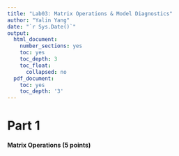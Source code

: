 ---
title: "Lab03: Matrix Operations & Model Diagnostics"
author: "Yalin Yang"
date: "`r Sys.Date()`"
output:
  html_document:
    number_sections: yes
    toc: yes
    toc_depth: 3
    toc_float:
      collapsed: no
  pdf_document:
    toc: yes
    toc_depth: '3'
--- 

# Part 1
**Matrix Operations (5 points)**

